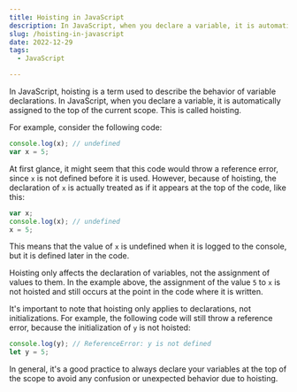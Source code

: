 ```yaml
---
title: Hoisting in JavaScript
description: In JavaScript, when you declare a variable, it is automatically assigned to the top of the current scope. This is called hoisting.
slug: /hoisting-in-javascript
date: 2022-12-29
tags:
  - JavaScript

---
```


In JavaScript, hoisting is a term used to describe the behavior of variable declarations. In JavaScript, when you declare a variable, it is automatically assigned to the top of the current scope. This is called hoisting.

For example, consider the following code:

```js
console.log(x); // undefined
var x = 5;
```

At first glance, it might seem that this code would throw a reference error, since `x` is not defined before it is used. However, because of hoisting, the declaration of `x` is actually treated as if it appears at the top of the code, like this:

```js
var x;
console.log(x); // undefined
x = 5;
```

This means that the value of `x` is undefined when it is logged to the console, but it is defined later in the code.

Hoisting only affects the declaration of variables, not the assignment of values to them. In the example above, the assignment of the value `5` to `x` is not hoisted and still occurs at the point in the code where it is written.

It's important to note that hoisting only applies to declarations, not initializations. For example, the following code will still throw a reference error, because the initialization of `y` is not hoisted:

```js
console.log(y); // ReferenceError: y is not defined
let y = 5;
```

In general, it's a good practice to always declare your variables at the top of the scope to avoid any confusion or unexpected behavior due to hoisting.

